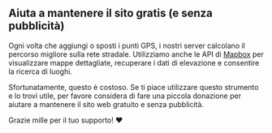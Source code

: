 <script>
</script>

## <HeartHandshake size="18" class="mr-1 inline-block align-baseline" /> Aiuta a mantenere il sito gratis (e senza pubblicità)

Ogni volta che aggiungi o sposti i punti GPS, i nostri server calcolano il percorso migliore sulla rete stradale.
Utilizziamo anche le API di <a href="https://mapbox.com" target="_blank">Mapbox</a> per visualizzare mappe dettagliate, recuperare i dati di elevazione e consentire la ricerca di luoghi.

Sfortunatamente, questo è costoso.
Se ti piace utilizzare questo strumento e lo trovi utile, per favore considera di fare una piccola donazione per aiutare a mantenere il sito web gratuito e senza pubblicità.

Grazie mille per il tuo supporto! ❤️

